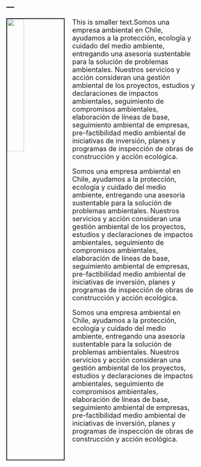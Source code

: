 ---
---

<link rel="stylesheet" href="styles.css" type="text/css">

<img src="images/Uno.png" style="width:30%; border:2px solid; margin-right: 20px" align="left">

<div align="justify">

<font size="+1">This is smaller text.Somos una empresa ambiental en Chile, ayudamos a la protección, ecología y cuidado del medio ambiente, entregando una asesoría sustentable para la solución de problemas ambientales. Nuestros servicios y acción consideran una gestión ambiental de los proyectos, estudios y declaraciones de impactos ambientales, seguimiento de compromisos ambientales, elaboración de líneas de base, seguimiento ambiental de empresas, pre-factibilidad medio ambiental de iniciativas de inversión, planes y programas de inspección de obras de construcción y acción ecológica.


Somos una empresa ambiental en Chile, ayudamos a la protección, ecología y cuidado del medio ambiente, entregando una asesoría sustentable para la solución de problemas ambientales. Nuestros servicios y acción consideran una gestión ambiental de los proyectos, estudios y declaraciones de impactos ambientales, seguimiento de compromisos ambientales, elaboración de líneas de base, seguimiento ambiental de empresas, pre-factibilidad medio ambiental de iniciativas de inversión, planes y programas de inspección de obras de construcción y acción ecológica.


Somos una empresa ambiental en Chile, ayudamos a la protección, ecología y cuidado del medio ambiente, entregando una asesoría sustentable para la solución de problemas ambientales. Nuestros servicios y acción consideran una gestión ambiental de los proyectos, estudios y declaraciones de impactos ambientales, seguimiento de compromisos ambientales, elaboración de líneas de base, seguimiento ambiental de empresas, pre-factibilidad medio ambiental de iniciativas de inversión, planes y programas de inspección de obras de construcción y acción ecológica. </font>

</div>